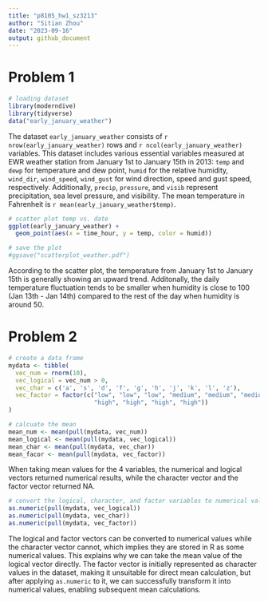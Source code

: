 ```yaml
---
title: "p8105_hw1_sz3213"
author: "Sitian Zhou"
date: "2023-09-16"
output: github_document
---
```



# Problem 1

```r
# loading dataset
library(moderndive)
library(tidyverse)
data("early_january_weather")
```

The dataset `early_january_weather` consists of `r nrow(early_january_weather)` rows and `r ncol(early_january_weather)` variables. This dataset includes various essential variables measured at EWR weather station from January 1st to January 15th in 2013: `temp` and `dewp` for temperature and dew point, `humid` for the relative humidity, `wind_dir`, `wind_speed`, `wind_gust` for wind direction, speed and gust speed, respectively. Additionally, `precip`, `pressure`, and `visib` represent precipitation, sea level pressure, and visibility. The mean temperature in Fahrenheit is `r mean(early_january_weather$temp)`.


```r
# scatter plot temp vs. date 
ggplot(early_january_weather) + 
  geom_point(aes(x = time_hour, y = temp, color = humid))

# save the plot
#ggsave("scatterplot_weather.pdf")
```

According to the scatter plot, the temperature from January 1st to January 15th is generally showing an upward trend. Additonally, the daily temperature fluctuation tends to be smaller when humidity is close to 100 (Jan 13th - Jan 14th) compared to the rest of the day when humidity is around 50.


# Problem 2


```r
# create a data frame
mydata <- tibble(
  vec_num = rnorm(10),
  vec_logical = vec_num > 0,
  vec_char = c('a', 's', 'd', 'f', 'g', 'h', 'j', 'k', 'l', 'z'),
  vec_factor = factor(c("low", "low", "low", "medium", "medium", "medium", 
                        "high", "high", "high", "high"))
)

# calcuate the mean
mean_num <- mean(pull(mydata, vec_num))
mean_logical <- mean(pull(mydata, vec_logical))
mean_char <- mean(pull(mydata, vec_char))
mean_facor <- mean(pull(mydata, vec_factor))
```

When taking mean values for the 4 variables, the numerical and logical vectors returned numerical results, while the character vector and the factor vector returned NA.




```r
# convert the logical, character, and factor variables to numerical values
as.numeric(pull(mydata, vec_logical))
as.numeric(pull(mydata, vec_char))
as.numeric(pull(mydata, vec_factor))
```

The logical and factor vectors can be converted to numerical values while the character vector cannot, which implies they are stored in R as some numerical values. This explains why we can take the mean value of the logical vector directly. The factor vector is initially represented as character values in the dataset, making it unsuitable for direct mean calculation, but after applying `as.numeric` to it, we can successfully transform it into numerical values, enabling subsequent mean calculations.














